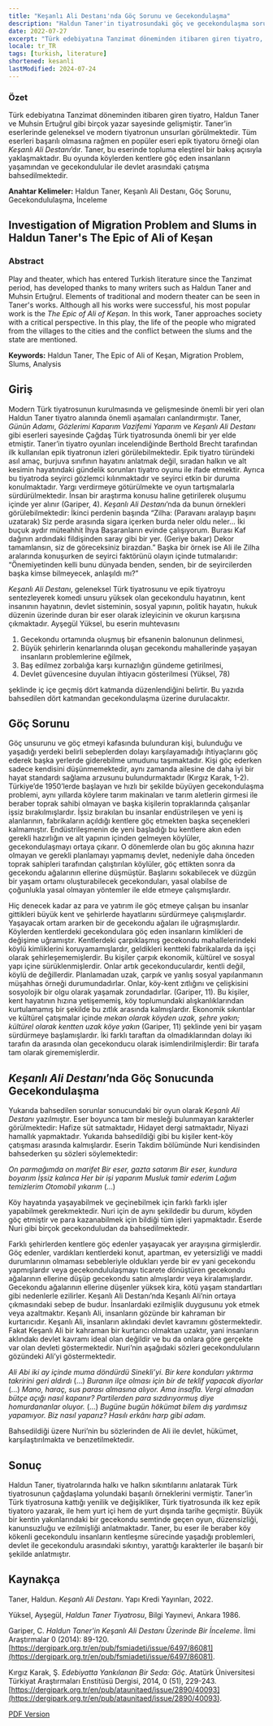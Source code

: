 ```yaml
---
title: "Keşanlı Ali Destanı'nda Göç Sorunu ve Gecekondulaşma"
description: "Haldun Taner'in tiyatrosundaki göç ve gecekondulaşma sorunları nasıl ele alınmıştır?"
date: 2022-07-27
excerpt: "Türk edebiyatına Tanzimat döneminden itibaren giren tiyatro, Haldun Taner ve Muhsin Ertuğrul gibi birçok yazar sayesinde gelişmiştir. Taner’in eserlerinde geleneksel ve modern tiyatronun unsurları görülmektedir. Tüm eserleri başarılı olmasına rağmen en popüler eseri epik tiyatoru örneği olan _Keşanlı Ali Destanı_’dır. Taner, bu eserinde topluma eleştirel bir bakış açısıyla yaklaşmaktadır. Bu oyunda köylerden kentlere göç eden insanların yaşamından ve gecekondulular ile devlet arasındaki çatışma bahsedilmektedir."
locale: tr_TR
tags: [turkish, literature]
shortened: kesanli
lastModified: 2024-07-24
---
```

### Özet

Türk edebiyatına Tanzimat döneminden itibaren giren tiyatro, Haldun Taner ve Muhsin Ertuğrul gibi birçok yazar sayesinde gelişmiştir. Taner’in eserlerinde geleneksel ve modern tiyatronun unsurları görülmektedir. Tüm eserleri başarılı olmasına rağmen en popüler eseri epik tiyatoru örneği olan _Keşanlı Ali Destanı_’dır. Taner, bu eserinde topluma eleştirel bir bakış açısıyla yaklaşmaktadır. Bu oyunda köylerden kentlere göç eden insanların yaşamından ve gecekondulular ile devlet arasındaki çatışma bahsedilmektedir.

**Anahtar Kelimeler:** Haldun Taner, Keşanlı Ali Destanı, Göç Sorunu, Gecekondululaşma, İnceleme

## Investigation of Migration Problem and Slums in Haldun Taner's The Epic of Ali of Keşan

### Abstract
Play and theater, which has entered Turkish literature since the Tanzimat period, has developed thanks to many writers such as Haldun Taner and Muhsin Ertuğrul. Elements of traditional and modern theater can be seen in Taner's works. Although all his works were successful, his most popular work is the _The Epic of Ali of Keşan_. In this work, Taner approaches society with a critical perspective. In this play, the life of the people who migrated from the villages to the cities and the conflict between the slums and the state are mentioned.

**Keywords:** Haldun Taner, The Epic of Ali of Keşan, Migration Problem, Slums, Analysis

## Giriş

Modern Türk tiyatrosunun kurulmasında ve gelişmesinde önemli bir yeri olan Haldun Taner tiyatro alanında önemli aşamaları canlandırmıştır. Taner, _Günün Adamı_, _Gözlerimi Kaparım Vazifemi Yaparım_ ve _Keşanlı Ali Destanı_ gibi eserleri sayesinde Çağdaş Türk tiyatrosunda önemli bir yer elde etmiştir. Taner’in tiyatro oyunları incelendiğinde Berthold Brecht tarafından ilk kullanılan epik tiyatronun izleri görülebilmektedir. Epik tiyatro türündeki asıl amaç, burjuva sınıfının hayatını anlatmak değil, sıradan halkın ve alt kesimin hayatındaki gündelik sorunları tiyatro oyunu ile ifade etmektir. Ayrıca bu tiyatroda seyirci gözlemci kılınmaktadır ve seyirci etkin bir duruma konulmaktadır. Yargı verdirmeye götürülmekte ve oyun tartışmalarla sürdürülmektedir. İnsan bir araştırma konusu haline getirilerek oluşumu içinde yer alınır (Gariper, 4). _Keşanlı Ali Destanı_’nda da bunun örnekleri görülebilmektedir: İkinci perdenin başında “Zilha: (Paravanı aralayıp başını uzatarak) Siz perde arasında sigara içerken burda neler oldu neler... İki buçuk aydır müteahhit İhya Başaranların evinde çalışıyorum. Burası Kaf dağının ardındaki fildişinden saray gibi bir yer. (Geriye bakar) Dekor tamamlansın, siz de göreceksiniz birazdan.” Başka bir örnek ise Ali ile Zilha aralarında konuşurken de seyirci faktörünü olayın içinde tutmalarıdır: “Önemiyetinden kelli bunu dünyada benden, senden, bir de seyircilerden başka kimse bilmeyecek, anlaşıldı mı?”

_Keşanlı Ali Destanı_, geleneksel Türk tiyatrosunu ve epik tiyatroyu sentezleyerek komedi unsuru yüksek olan gecekondulu hayatının, kent insanının hayatının, devlet sisteminin, sosyal yapının, politik hayatın, hukuk düzenin üzerinde duran bir eser olarak izleyicinin ve okurun karşısına çıkmaktadır. Ayşegül Yüksel, bu eserin muhtevasını

1. Gecekondu ortamında oluşmuş bir efsanenin balonunun delinmesi,
2. Büyük şehirlerin kenarlarında oluşan gecekondu mahallerinde yaşayan insanların problemlerine eğilmek,
3. Baş edilmez zorbalığa karşı kurnazlığın gündeme getirilmesi,
4. Devlet güvencesine duyulan ihtiyacın gösterilmesi (Yüksel, 78)

şeklinde iç içe geçmiş dört katmanda düzenlendiğini belirtir. Bu yazıda bahsedilen dört katmandan gecekondulaşma üzerine durulacaktır.

## Göç Sorunu

Göç unsurunu ve göç etmeyi kafasında bulunduran kişi, bulunduğu ve yaşadığı yerdeki belirli sebeplerden dolayı karşılayamadığı ihtiyaçlarını göç ederek başka yerlerde giderebilme umudunu taşımaktadır. Kişi göç ederken sadece kendisini düşünmemektedir, aynı zamanda ailesine de daha iyi bir hayat standardı sağlama arzusunu bulundurmaktadır (Kırgız Karak, 1-2). Türkiye’de 1950’lerde başlayan ve hızlı bir şekilde büyüyen gecekondulaşma problemi, aynı yıllarda köylere tarım makinaları ve tarım aletlerin girmesi ile beraber toprak sahibi olmayan ve başka kişilerin topraklarında çalışanlar işsiz bırakılmışlardır. İşsiz bırakılan bu insanlar endüstrileşen ve yeni iş alanlarının, fabrikaların açıldığı kentlere göç etmekten başka seçenekleri kalmamıştır. Endüstrileşmenin de yeni başladığı bu kentlere akın eden gerekli hazırlığın ve alt yapının içinden gelmeyen köylüler, gecekondulaşmayı ortaya çıkarır. O dönemlerde olan bu göç akınına hazır olmayan ve gerekli planlamayı yapmamış devlet, nedeniyle daha önceden toprak sahipleri tarafından çalıştırılan köylüler, göç ettikten sonra da gecekondu ağalarının ellerine düşmüştür. Başlarını sokabilecek ve düzgün bir yaşam ortamı oluşturabilecek gecekonduları, yasal olabilse de çoğunlukla yasal olmayan yöntemler ile elde etmeye çalışmışlardır. 

Hiç denecek kadar az para ve yatırım ile göç etmeye çalışan bu insanlar gittikleri büyük kent ve şehirlerde hayatlarını sürdürmeye çalışmışlardır. Yaşayacak ortam ararken bir de gecekondu ağaları ile uğraşmışlardır. Köylerden kentlerdeki gecekondulara göç eden insanların kimlikleri de değişime uğramıştır. Kentlerdeki çarpıklaşmış gecekondu mahallelerindeki köylü kimliklerini koruyamamışlardır, geldikleri kentteki fabrikalarda da işçi olarak şehirleşememişlerdir. Bu kişiler çarpık ekonomik, kültürel ve sosyal yapı içine sürüklenmişlerdir. Onlar artık gecekonduculardır, kentli değil, köylü de değillerdir. Planlamadan uzak, çarpık ve yanlış sosyal yapılanmanın müşahhas örneği durumundadırlar. Onlar, köy-kent zıtlığını ve çelişkisini sosyolojik bir olgu olarak yaşamak zorundadırlar. (Gariper, 11). Bu kişiler, kent hayatının hızına yetişememiş, köy toplumundaki alışkanlıklarından kurtulamamış bir şekilde bu zıtlık arasında kalmışlardır. Ekonomik sıkıntılar ve kültürel çatışmalar içinde _mekan olarak köyden uzak, şehre yakın; kültürel olarak kentten uzak köye yakın_ (Gariper, 11) şeklinde yeni bir yaşam sürdürmeye başlamışlardır. İki farklı taraftan da olmadıklarından dolayı iki tarafın da arasında olan gecekonducu olarak isimlendirilmişlerdir: Bir tarafa tam olarak girememişlerdir. 

## _Keşanlı Ali Destanı_’nda Göç Sonucunda Gecekondulaşma

Yukarıda bahsedilen sorunlar sonucundaki bir oyun olarak _Keşanlı Ali Destanı_ yazılmıştır. Eser boyunca tam bir mesleği bulunmayan karakterler görülmektedir: Hafize süt satmaktadır, Hidayet dergi satmaktadır, Niyazi hamallık yapmaktadır. Yukarıda bahsedildiği gibi bu kişiler kent-köy çatışması arasında kalmışlardır. Eserin Takdim bölümünde Nuri kendisinden bahsederken şu sözleri söylemektedir:

_On parmağımda on marifet_
_Bir eser, gazta satarım_
_Bir eser, kundura boyarım_
_İşsiz kalınca_
_Her bir işi yaparım_
_Musluk tamir ederim_
_Lağım temizlerim_
_Otomobil yıkarım_
(…)

Köy hayatında yaşayabilmek ve geçinebilmek için farklı farklı işler yapabilmek gerekmektedir. Nuri için de aynı şekildedir bu durum, köyden göç etmiştir ve para kazanabilmek için bildiği tüm işleri yapmaktadır. Eserde Nuri gibi birçok gecekonduludan da bahsedilmektedir.

Farklı şehirlerden kentlere göç edenler yaşayacak yer arayışına girmişlerdir. Göç edenler, vardıkları kentlerdeki konut, apartman, ev yetersizliği ve maddi durumlarının olmaması sebebleriyle oldukları yerde bir ev yani gecekondu yapmışlardır veya gecekondululaşmayı ticarete dönüştüren gecekondu ağalarının ellerine düşüp gecekondu satın almışlardır veya kiralamışlardır. Gecekondu ağalarının ellerine düşenler yüksek kira, kötü yaşam standartları gibi nedenlerle ezilirler. Keşanlı Ali Destanı’nda Keşanlı Ali’nin ortaya çıkmasındaki sebep de budur. İnsanlardaki ezilmişlik duygusunu yok etmek veya azaltmaktır. Keşanlı Ali, insanların gözünde bir kahraman bir kurtarıcıdır. Keşanlı Ali, insanların aklındaki devlet kavramını göstermektedir. Fakat Keşanlı Ali bir kahraman bir kurtarıcı olmaktan uzaktır, yani insanların aklındakı devlet kavramı ideal olan değildir ve bu da onlara göre gerçekte var olan devleti göstermektedir. Nuri’nin aşağıdaki sözleri gecekonduluların gözündeki Ali’yi göstermektedir.

_Ali Abi iki ay içinde muma döndürdü Sinekli’yi. Bir kere konduları yıktırma takririni geri aldırdı_ (…) _Buranın ilçe olması için bir de teklif yapacak diyorlar_ (…) _Mano, haraç, sus parası almasına alıyor. Ama insafla. Vergi almadan bütçe açığı nasıl kapanır? Partilerden para sızdırıyormuş diye homurdananlar oluyor._ (…) _Bugüne bugün hökümat bilem dış yardımsız yapamıyor. Biz nasıl yaparız? Hasılı erkânı harp gibi adam._

Bahsedildiği üzere Nuri’nin bu sözlerinden de Ali ile devlet, hükümet, karşılaştırılmakta ve benzetilmektedir. 

## Sonuç

Haldun Taner, tiyatrolarında halkı ve halkın sıkıntılarını anlatarak Türk tiyatrosunun çağdaşlama yolundaki başarılı örneklerini vermiştir. Taner’in Türk tiyatrosuna kattığı yenilik ve değişikliker, Türk tiyatrosunda ilk kez epik tiyatoro yazarak, ile hem yurt içi hem de yurt dışında tarihe geçmiştir. Büyük bir kentin yakınlarındaki bir gecekondu semtinde geçen oyun, düzensizliği, kanunsuzluğu ve ezilmişliği anlatmaktadır. Taner, bu eser ile beraber köy kökenli gecekondulu insanların kentleşme sürecinde yaşadığı problemleri, devlet ile gecekondulu arasındaki sıkıntıyı, yarattığı karakterler ile başarılı bir şekilde anlatmıştır.


## Kaynakça

Taner, Haldun. _Keşanlı Ali Destanı_. Yapı Kredi Yayınları, 2022.

Yüksel, Ayşegül, _Haldun Taner Tiyatrosu_, Bilgi Yayınevi, Ankara 1986.

Gariper, C. _Haldun Taner'in Keşanlı Ali Destanı Üzerinde Bir İnceleme_. İlmi Araştırmalar 0 (2014): 89-120. [https://dergipark.org.tr/en/pub/fsmiadeti/issue/6497/86081](https://dergipark.org.tr/en/pub/fsmiadeti/issue/6497/86081).
 
Kırgız Karak, Ş. _Edebiyatta Yankılanan Bir Seda: Göç_. Atatürk Üniversitesi Türkiyat Araştırmaları Enstitüsü Dergisi, 2014, 0 (51), 229-243. [https://dergipark.org.tr/en/pub/ataunitaed/issue/2890/40093](https://dergipark.org.tr/en/pub/ataunitaed/issue/2890/40093).

[PDF Version](/pdfs/kesanli-ali-goc.pdf)

